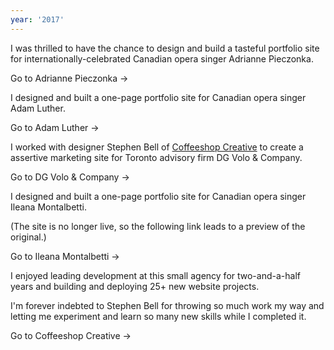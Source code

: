 ```yaml
---
year: '2017'
---
```


<Step icon="🚀" heading="Launched adriannepieczonka.com" date="December 19, 2017">

I was thrilled to have the chance to design and build a tasteful portfolio site for internationally-celebrated Canadian opera singer Adrianne Pieczonka.

<BlockLink href="https://www.adriannepieczonka.com">Go to Adrianne Pieczonka &rarr;</BlockLink>

</Step>

<Step icon="🚀" heading="Launched adamluthertenor.com" date="October 2, 2017">

I designed and built a one-page portfolio site for Canadian opera singer Adam Luther.

<BlockLink href="https://www.adamluthertenor.com/">Go to Adam Luther &rarr;</BlockLink>

</Step>

<Step icon="🚀" heading="Launched dgvolo.com" date="August 15, 2017">

I worked with designer Stephen Bell of [Coffeeshop Creative](http://coffeeshopcreative.ca) to create a assertive marketing site for Toronto advisory firm DG Volo & Company.

<BlockLink href="https://www.dgvolo.com/">Go to DG Volo & Company &rarr;</BlockLink>

</Step>

<Step icon="🚀" heading="Launched ileanamontalbetti.com" date="February 21, 2017">

I designed and built a one-page portfolio site for Canadian opera singer Ileana Montalbetti.

(The site is no longer live, so the following link leads to a preview of the original.)

<BlockLink href="https://ileanamontalbetti.netlify.com/">Go to Ileana Montalbetti &rarr;</BlockLink>

</Step>

<Step icon="💼" heading="Joined Coffeeshop Creative" date="January 15, 2017">

I enjoyed leading development at this small agency for two-and-a-half years and building and deploying 25+ new website projects. 

I'm forever indebted to Stephen Bell for throwing so much work my way and letting me experiment and learn so many new skills while I completed it.

<BlockLink href="https://www.coffeeshopcreative.ca/">Go to Coffeeshop Creative &rarr;</BlockLink>

</Step>
